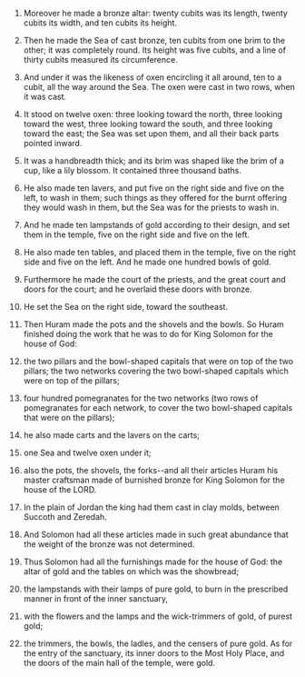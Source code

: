 
1. Moreover he made a bronze altar: twenty cubits was its length, twenty cubits its width, and ten cubits its height.

2. Then he made the Sea of cast bronze, ten cubits from one brim to the other; it was completely round. Its height was five cubits, and a line of thirty cubits measured its circumference.

3. And under it was the likeness of oxen encircling it all around, ten to a cubit, all the way around the Sea. The oxen were cast in two rows, when it was cast.

4. It stood on twelve oxen: three looking toward the north, three looking toward the west, three looking toward the south, and three looking toward the east; the Sea was set upon them, and all their back parts pointed inward.

5. It was a handbreadth thick; and its brim was shaped like the brim of a cup, like a lily blossom. It contained three thousand baths.

6. He also made ten lavers, and put five on the right side and five on the left, to wash in them; such things as they offered for the burnt offering they would wash in them, but the Sea was for the priests to wash in.

7. And he made ten lampstands of gold according to their design, and set them in the temple, five on the right side and five on the left.

8. He also made ten tables, and placed them in the temple, five on the right side and five on the left. And he made one hundred bowls of gold.

9. Furthermore he made the court of the priests, and the great court and doors for the court; and he overlaid these doors with bronze.

10. He set the Sea on the right side, toward the southeast.

11. Then Huram made the pots and the shovels and the bowls. So Huram finished doing the work that he was to do for King Solomon for the house of God:

12. the two pillars and the bowl-shaped capitals that were on top of the two pillars; the two networks covering the two bowl-shaped capitals which were on top of the pillars;

13. four hundred pomegranates for the two networks (two rows of pomegranates for each network, to cover the two bowl-shaped capitals that were on the pillars);

14. he also made carts and the lavers on the carts;

15. one Sea and twelve oxen under it;

16. also the pots, the shovels, the forks--and all their articles Huram his master craftsman made of burnished bronze for King Solomon for the house of the LORD.

17. In the plain of Jordan the king had them cast in clay molds, between Succoth and Zeredah.

18. And Solomon had all these articles made in such great abundance that the weight of the bronze was not determined.

19. Thus Solomon had all the furnishings made for the house of God: the altar of gold and the tables on which was the showbread;

20. the lampstands with their lamps of pure gold, to burn in the prescribed manner in front of the inner sanctuary,

21. with the flowers and the lamps and the wick-trimmers of gold, of purest gold;

22. the trimmers, the bowls, the ladles, and the censers of pure gold. As for the entry of the sanctuary, its inner doors to the Most Holy Place, and the doors of the main hall of the temple, were gold.


